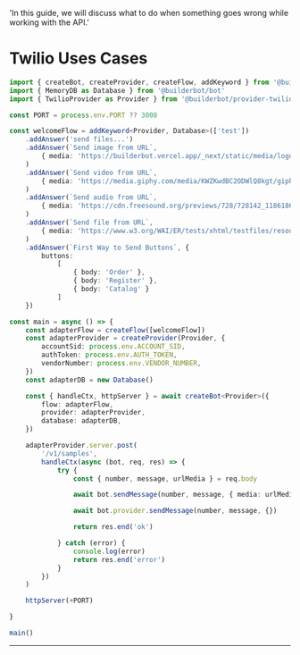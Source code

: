 
  'In this guide, we will discuss what to do when something goes wrong while working with the API.'

# Twilio Uses Cases


```ts
import { createBot, createProvider, createFlow, addKeyword } from '@builderbot/bot'
import { MemoryDB as Database } from '@builderbot/bot'
import { TwilioProvider as Provider } from '@builderbot/provider-twilio'

const PORT = process.env.PORT ?? 3008

const welcomeFlow = addKeyword<Provider, Database>(['test'])
    .addAnswer('send files...')
    .addAnswer(`Send image from URL`,
        { media: 'https://builderbot.vercel.app/_next/static/media/logo-v2.5d15651a.png' }
    )
    .addAnswer(`Send video from URL`,
        { media: 'https://media.giphy.com/media/KWZKwdBC2ODWlQ8kgt/giphy.mp4' }
    )
    .addAnswer(`Send audio from URL`,
        { media: 'https://cdn.freesound.org/previews/728/728142_11861866-lq.mp3' }
    )
    .addAnswer(`Send file from URL`,
        { media: 'https://www.w3.org/WAI/ER/tests/xhtml/testfiles/resources/pdf/dummy.pdf' }
    )
    .addAnswer(`First Way to Send Buttons`, {
        buttons:
            [
                { body: 'Order' },
                { body: 'Register' },
                { body: 'Catalog' }
            ]
    })

const main = async () => {
    const adapterFlow = createFlow([welcomeFlow])
    const adapterProvider = createProvider(Provider, {
        accountSid: process.env.ACCOUNT_SID,
        authToken: process.env.AUTH_TOKEN,
        vendorNumber: process.env.VENDOR_NUMBER,
    })
    const adapterDB = new Database()

    const { handleCtx, httpServer } = await createBot<Provider>({
        flow: adapterFlow,
        provider: adapterProvider,
        database: adapterDB,
    })

    adapterProvider.server.post(
        '/v1/samples',
        handleCtx(async (bot, req, res) => {
            try {
                const { number, message, urlMedia } = req.body

                await bot.sendMessage(number, message, { media: urlMedia ?? null })

                await bot.provider.sendMessage(number, message, {})

                return res.end('ok')

            } catch (error) {
                console.log(error)
                return res.end('error')
            }
        })
    )

    httpServer(+PORT)

}

main()

```


----

<Guides />

<Resources />

